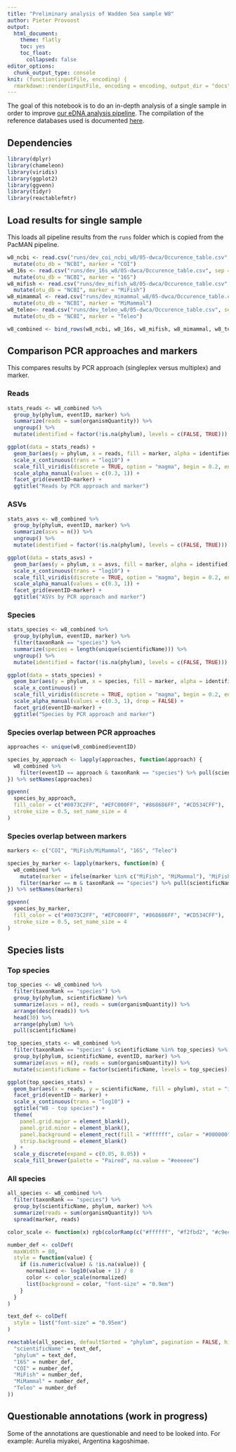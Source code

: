 ```yaml
---
title: "Preliminary analysis of Wadden Sea sample W8"
author: Pieter Provoost
output: 
  html_document:
    theme: flatly
    toc: yes
    toc_float:
      collapsed: false
editor_options: 
  chunk_output_type: console
knit: (function(inputFile, encoding) {
  rmarkdown::render(inputFile, encoding = encoding, output_dir = "docs") })  
---
```


The goal of this notebook is to do an in-depth analysis of a single sample in order to improve [our eDNA analysis pipeline](https://github.com/iobis/PacMAN-pipeline). The compilation of the reference databases used is documented [here](https://github.com/iobis/eDNA_trial_data/blob/master/eDNA_expeditions_ref_dbs.md).

<style>
pre {
  background-color: '#eeeeee'
}
.tocify-extend-page {
  height: 0 !important;
}
</style>

## Dependencies

```r
library(dplyr)
library(chameleon)
library(viridis)
library(ggplot2)
library(ggvenn)
library(tidyr)
library(reactablefmtr)
```

## Load results for single sample

This loads all pipeline results from the `runs` folder which is copied from the PacMAN pipeline.

```r
w8_ncbi <- read.csv("runs/dev_coi_ncbi_w8/05-dwca/Occurence_table.csv", sep = "\t", na.strings = c("", "nan")) %>%
  mutate(otu_db = "NCBI", marker = "COI")
w8_16s <- read.csv("runs/dev_16s_w8/05-dwca/Occurence_table.csv", sep = "\t", na.strings = c("", "nan")) %>%
  mutate(otu_db = "NCBI", marker = "16S")
w8_mifish <- read.csv("runs/dev_mifish_w8/05-dwca/Occurence_table.csv", sep = "\t", na.strings = c("", "nan")) %>%
  mutate(otu_db = "NCBI", marker = "MiFish")
w8_mimammal <- read.csv("runs/dev_mimammal_w8/05-dwca/Occurence_table.csv", sep = "\t", na.strings = c("", "nan")) %>%
  mutate(otu_db = "NCBI", marker = "MiMammal")
w8_teleo<- read.csv("runs/dev_teleo_w8/05-dwca/Occurence_table.csv", sep = "\t", na.strings = c("", "nan")) %>%
  mutate(otu_db = "NCBI", marker = "Teleo")

w8_combined <- bind_rows(w8_ncbi, w8_16s, w8_mifish, w8_mimammal, w8_teleo)
```

## Comparison PCR approaches and markers

This compares results by PCR approach (singleplex versus multiplex) and marker.

### Reads

```r
stats_reads <- w8_combined %>%
  group_by(phylum, eventID, marker) %>%
  summarize(reads = sum(organismQuantity)) %>%
  ungroup() %>%
  mutate(identified = factor(!is.na(phylum), levels = c(FALSE, TRUE)))

ggplot(data = stats_reads) +
  geom_bar(aes(y = phylum, x = reads, fill = marker, alpha = identified), stat = "identity") +
  scale_x_continuous(trans = "log10") +
  scale_fill_viridis(discrete = TRUE, option = "magma", begin = 0.2, end = 0.8) +
  scale_alpha_manual(values = c(0.3, 1)) +
  facet_grid(eventID~marker) +
  ggtitle("Reads by PCR approach and marker")
```

### ASVs

```r
stats_asvs <- w8_combined %>%
  group_by(phylum, eventID, marker) %>%
  summarize(asvs = n()) %>%
  ungroup() %>%
  mutate(identified = factor(!is.na(phylum), levels = c(FALSE, TRUE)))

ggplot(data = stats_asvs) +
  geom_bar(aes(y = phylum, x = asvs, fill = marker, alpha = identified), stat = "identity") +
  scale_x_continuous(trans = "log10") +
  scale_fill_viridis(discrete = TRUE, option = "magma", begin = 0.2, end = 0.8) +
  scale_alpha_manual(values = c(0.3, 1)) +
  facet_grid(eventID~marker) +
  ggtitle("ASVs by PCR approach and marker")
```

### Species

```r
stats_species <- w8_combined %>%
  group_by(phylum, eventID, marker) %>%
  filter(taxonRank == "species") %>%
  summarize(species = length(unique(scientificName))) %>%
  ungroup() %>%
  mutate(identified = factor(!is.na(phylum), levels = c(FALSE, TRUE)))

ggplot(data = stats_species) +
  geom_bar(aes(y = phylum, x = species, fill = marker, alpha = identified), stat = "identity") +
  scale_x_continuous() +
  scale_fill_viridis(discrete = TRUE, option = "magma", begin = 0.2, end = 0.8) +
  scale_alpha_manual(values = c(0.3, 1), drop = FALSE) +
  facet_grid(eventID~marker) +
  ggtitle("Species by PCR approach and marker")
```

### Species overlap between PCR approaches

```r
approaches <- unique(w8_combined$eventID)

species_by_approach <- lapply(approaches, function(approach) {
  w8_combined %>%
    filter(eventID == approach & taxonRank == "species") %>% pull(scientificName) %>% unique()
}) %>% setNames(approaches)

ggvenn(
  species_by_approach, 
  fill_color = c("#0073C2FF", "#EFC000FF", "#868686FF", "#CD534CFF"),
  stroke_size = 0.5, set_name_size = 4
)
```

### Species overlap between markers

```r
markers <- c("COI", "MiFish/MiMammal", "16S", "Teleo")

species_by_marker <- lapply(markers, function(m) {
  w8_combined %>%
    mutate(marker = ifelse(marker %in% c("MiFish", "MiMammal"), "MiFish/MiMammal", marker)) %>%
    filter(marker == m & taxonRank == "species") %>% pull(scientificName) %>% unique()
}) %>% setNames(markers)

ggvenn(
  species_by_marker, 
  fill_color = c("#0073C2FF", "#EFC000FF", "#868686FF", "#CD534CFF"),
  stroke_size = 0.5, set_name_size = 4
)
```

## Species lists

### Top species

```r
top_species <- w8_combined %>%
  filter(taxonRank == "species") %>%
  group_by(phylum, scientificName) %>%
  summarize(asvs = n(), reads = sum(organismQuantity)) %>%
  arrange(desc(reads)) %>%
  head(30) %>%
  arrange(phylum) %>%
  pull(scientificName)

top_species_stats <- w8_combined %>%
  filter(taxonRank == "species" & scientificName %in% top_species) %>%
  group_by(phylum, scientificName, eventID, marker) %>%
  summarize(asvs = n(), reads = sum(organismQuantity)) %>%
  mutate(scientificName = factor(scientificName, levels = top_species))

ggplot(top_species_stats) +
  geom_bar(aes(x = reads, y = scientificName, fill = phylum), stat = "identity") +
  facet_grid(eventID ~ marker) +
  scale_x_continuous(trans = "log10") +
  ggtitle("W8 - top species") +
  theme(
    panel.grid.major = element_blank(),
    panel.grid.minor = element_blank(),
    panel.background = element_rect(fill = "#ffffff", color = "#000000"),
    strip.background = element_blank()
  ) +
  scale_y_discrete(expand = c(0.05, 0.05)) +
  scale_fill_brewer(palette = "Paired", na.value = "#eeeeee")
```

### All species

```r
all_species <- w8_combined %>%
  filter(taxonRank == "species") %>%
  group_by(scientificName, phylum, marker) %>%
  summarize(reads = sum(organismQuantity)) %>%
  spread(marker, reads)

color_scale <- function(x) rgb(colorRamp(c("#ffffff", "#f2fbd2", "#c9ecb4", "#93d3ab", "#35b0ab"))(x), maxColorValue = 255)

number_def <- colDef(
  maxWidth = 80,
  style = function(value) {
    if (is.numeric(value) & !is.na(value)) {
      normalized <- log10(value + 1) / 8
      color <- color_scale(normalized)
      list(background = color, "font-size" = "0.9em")
    }
  }
)

text_def <- colDef(
  style = list("font-size" = "0.95em")
)

reactable(all_species, defaultSorted = "phylum", pagination = FALSE, highlight = TRUE, compact = TRUE, wrap = FALSE, columns = list(
  "scientificName" = text_def,
  "phylum" = text_def,
  "16S" = number_def,
  "COI" = number_def,
  "MiFish" = number_def,
  "MiMammal" = number_def,
  "Teleo" = number_def
))
```

## Questionable annotations (work in progress)

Some of the annotations are questionable and need to be looked into. For example: Aurelia miyakei, Argentina kagoshimae.
